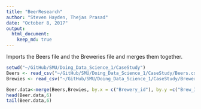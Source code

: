 ```yaml
---
title: "BeerResearch"
author: "Steven Hayden, Thejas Prasad"
date: "October 8, 2017"
output: 
  html_document:
    keep_md: true
---
```

Imports the Beers file and the Breweries file and merges them together. 

```r
setwd("~/GitHub/SMU/Doing_Data_Science_1/CaseStudy")
Beers <- read_csv("~/GitHub/SMU/Doing_Data_Science_1/CaseStudy/Beers.csv")
Brewies <- read_csv("~/GitHub/SMU/Doing_Data_Science_1/CaseStudy/Breweries.csv")

Beer.data<-merge(Beers,Brewies, by.x = c("Brewery_id"), by.y =c("Brew_ID"),all =  FALSE)
head(Beer.data,6)
tail(Beer.data,6)
```